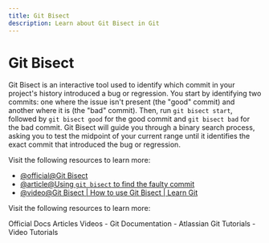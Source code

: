 ```yaml
---
title: Git Bisect
description: Learn about Git Bisect in Git
---
```


# Git Bisect

Git Bisect is an interactive tool used to identify which commit in your project's history introduced a bug or regression. You start by identifying two commits: one where the issue isn't present (the "good" commit) and another where it is (the "bad" commit). Then, run `git bisect start`, followed by `git bisect good` for the good commit and `git bisect bad` for the bad commit. Git Bisect will guide you through a binary search process, asking you to test the midpoint of your current range until it identifies the exact commit that introduced the bug or regression.

Visit the following resources to learn more:

- [@official@Git Bisect](https://git-scm.com/docs/git-bisect)
- [@article@Using `git bisect` to find the faulty commit](https://dev.to/alvesjessica/using-git-bisect-to-find-the-faulty-commit-25gf)
- [@video@Git Bisect | How to use Git Bisect | Learn Git](https://www.youtube.com/watch?v=z-AkSXDqodc)

Visit the following resources to learn more:

<Tabs defaultValue="official">
<TabsList>
<TabsTrigger value="official">Official Docs</TabsTrigger>
<TabsTrigger value="article">Articles</TabsTrigger>
<TabsTrigger value="video">Videos</TabsTrigger>
</TabsList>

<TabsContent value="official">
- <Link href="https://git-scm.com/docs">Git Documentation</Link>
</TabsContent>
<TabsContent value="article">
- <Link href="https://www.atlassian.com/git/tutorials">Atlassian Git Tutorials</Link>
</TabsContent>
<TabsContent value="video">
- <Link href="https://www.youtube.com/results?search_query=git+git-bisect+tutorial">Video Tutorials</Link>
</TabsContent>
</Tabs>

<Outlet path="4-git-advanced/tools/git-bisect" />
